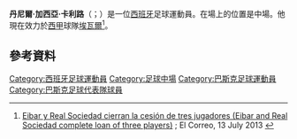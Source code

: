{{noteTA
|G1=Football
|G2=laliga
|1=zh-hans:丹尼尔;zh-hk:丹尼;zh-tw:丹尼爾;
}}

{{Infobox football biography
| name = 丹尼爾·加西亞<br>Dani García
| image = CSC 0177 (35991276365) (cropped).jpg
| caption = García with [[SD_Eibar|Eibar]] in 2017
| fullname = Daniel García Carrillo
| birth_date = {{birth date and age|1990|5|24|df=y}}
| birth_place = [[Zumarraga,_Spain|Zumarraga, Spain]]
| height = 1.76m
| position = [[Midfielder|Midfielder]]
| currentclub = [[Athletic_Bilbao|Athletic Bilbao]]
| clubnumber = 14
| youthyears1 = | youthclubs1 = [[Real_Sociedad_cantera|Real Sociedad]]
| years1 = 2009–2010 | clubs1 = [[Alicante_CF_B|Alicante B]] | caps1 = 26 | goals1 = 0
| years2 = 2010–2011 | clubs2 = [[Alicante_CF|Alicante]] | caps2 = 29 | goals2 = 0
| years3 = 2011–2012 | clubs3 = [[Getafe_CF_B|Getafe B]] | caps3 = 36 | goals3 = 0
| years4 = 2012–2014 | clubs4 = [[Real_Sociedad|Real Sociedad]] | caps4 = 0 | goals4 = 0
| years5 = 2012–2014 | clubs5 = → [[SD_Eibar|Eibar]] (loan) | caps5 = 79 | goals5 = 1
| years6 = 2014–2018 | clubs6 = [[SD_Eibar|Eibar]] | caps6 = 137 | goals6 = 3
| years7 = 2018– | clubs7 = [[Athletic_Bilbao|Athletic Bilbao]] | caps7 = 48 | goals7 = 0
| totalcaps = | totalgoals = 
| nationalyears1 = 2014– | nationalteam1 = [[Basque_Country_national_football_team|Basque Country]] | nationalcaps1 = 4 | nationalgoals1 = 0
| club-update = 3 January 2020
| nationalteam-update = 12 October 2018
}}

'''丹尼爾·加西亞·卡利路'''（{{lang-es|Daniel García Carrillo}}；{{bd|1990年|5月24日}}）是一位[[西班牙|西班牙]]足球運動員。在場上的位置是中場。他現在效力於[[西班牙足球甲级联赛|西甲]]球隊[[埃瓦爾體育協會|埃瓦爾]]<ref>[http://www.elcorreo.com/vizcaya/v/20130713/deportes/guipuzcoa/eibar-real-sociedad-cierran-20130713.html Eibar y Real Sociedad cierran la cesión de tres jugadores (Eibar and Real Sociedad complete loan of three players)] {{Wayback|url=http://www.elcorreo.com/vizcaya/v/20130713/deportes/guipuzcoa/eibar-real-sociedad-cierran-20130713.html |date=20190416134126 }}; El Correo, 13 July 2013 {{es icon}}</ref>。

==參考資料==
{{Reflist}}

{{畢爾包體育會球員名單}}

{{DEFAULTSORT: García, Daniel}}
[[Category:西班牙足球運動員|Category:西班牙足球運動員]]
[[Category:足球中場|Category:足球中場]]
[[Category:巴斯克足球運動員|Category:巴斯克足球運動員]]
[[Category:巴斯克足球代表隊球員|Category:巴斯克足球代表隊球員]]
